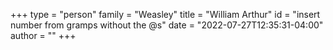 +++
type = "person"
family = "Weasley"
title = "William Arthur"
id = "insert number from gramps without the @s"
date = "2022-07-27T12:35:31-04:00"
author = ""
+++
